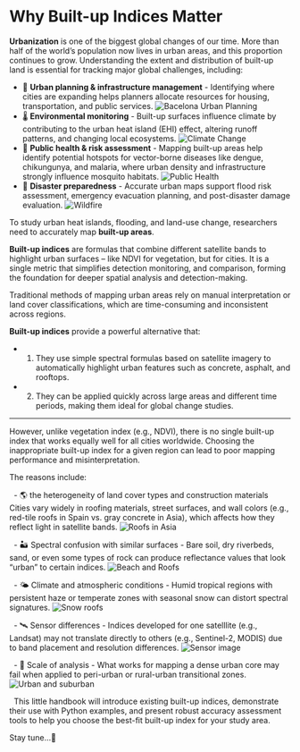 # Why Built-up Indices Matter

**Urbanization** is one of the biggest global changes of our time. More than half of the world's population now lives in urban areas, and this proportion continues to grow. Understanding the extent and distribution of built-up land is essential for tracking major global challenges, including:

- 🌆 **Urban planning & infrastructure management** - Identifying where cities are expanding helps planners allocate resources for housing, transportation, and public services.
![Bacelona Urban Planning](/pic/up1.jpg)
&nbsp;
- 🌡 **Environmental monitoring** - Built-up surfaces influence climate by contributing to the urban heat island (EHI) effect, altering runoff patterns, and changing local ecosystems.
![Climate Change](/pic/ep1.jpg)
&nbsp;
- 🦠 **Public health & risk assessment** - Mapping built-up areas help identify potential hotspots for vector-borne diseases like dengue, chikungunya, and malaria, where urban density and infrastructure strongly influence mosquito habitats.
![Public Health](/pic/ph1.jpg)
&nbsp;
- 🌊 **Disaster preparedness** - Accurate urban maps support flood risk assessment, emergency evacuation planning, and post-disaster damage evaluation.
![Wildfire](/pic/dm1.jpg)


To study urban heat islands, flooding, and land-use change, researchers need to accurately map **built-up areas**.

**Built-up indices** are formulas that combine different satellite bands to highlight urban surfaces – like NDVI for vegetation, but for cities. It is a single metric that simplifies detection monitoring, and comparison, forming the foundation for deeper spatial analysis and detection-making.


Traditional methods of mapping urban areas rely on manual interpretation or land cover classifications, which are time-consuming and inconsistent across regions. 


**Built-up indices** provide a powerful alternative that:


- 1. They use simple spectral formulas based on satellite imagery to automatically highlight urban features such as concrete, asphalt, and rooftops.


- 2. They can be applied quickly across large areas and different time periods, making them ideal for global change studies.

---
However, unlike vegetation index (e.g., NDVI), there is no single built-up index that works equally well for all cities worldwide. Choosing the inappropriate built-up index for a given region can lead to poor mapping performance and misinterpretation.


The reasons include:

&nbsp;
- 🌎 the heterogeneity of land cover types and construction materials Cities vary widely in roofing materials, street surfaces, and wall colors (e.g., red-tile roofs in Spain vs. gray concrete in Asia), which affects how they reflect light in satellite bands.
![Roofs in Asia](/pic/asia1.jpg)

&nbsp;
- 🏜 Spectral confusion with similar surfaces - Bare soil, dry riverbeds, sand, or even some types of rock can produce reflectance values that look "urban" to certain indices.
![Beach and Roofs](/pic/beach.jpg)

&nbsp;
- 🌤 Climate and atmospheric conditions - Humid tropical regions with persistent haze or temperate zones with seasonal snow can distort spectral signatures.
![Snow roofs](/pic/snow.jpg)

&nbsp;
- 🛰 Sensor differences - Indices developed for one satelllite (e.g., Landsat) may not translate directly to others (e.g., Sentinel-2, MODIS) due to band placement and resolution differences.
![Sensor image](/pic/diff.jpg)

&nbsp;
- 📏 Scale of analysis - What works for mapping a dense urban core may fail when applied to peri-urban or rural-urban transitional zones.
![Urban and suburban](/pic/suburban.jpg)

&nbsp;
This little handbook will introduce existing built-up indices, demonstrate their use with Python examples, and present robust accuracy assessment tools to help you choose the best-fit built-up index for your study area.

Stay tune...🚀
